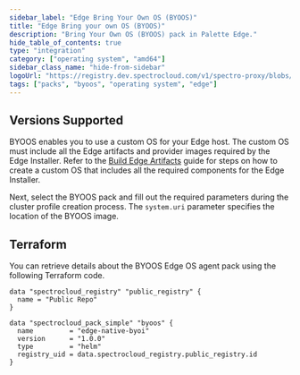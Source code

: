 ```yaml
---
sidebar_label: "Edge Bring Your Own OS (BYOOS)"
title: "Edge Bring your own OS (BYOOS)"
description: "Bring Your Own OS (BYOOS) pack in Palette Edge."
hide_table_of_contents: true
type: "integration"
category: ["operating system", "amd64"]
sidebar_class_name: "hide-from-sidebar"
logoUrl: "https://registry.dev.spectrocloud.com/v1/spectro-proxy/blobs/sha256:b6081bca439eeb01a8d43b3cb6895df4c088f80af978856ddc0da568e5c09365?type=image.webp"
tags: ["packs", "byoos", "operating system", "edge"]
---
```


<RedirectPackPage packName="edge-native-byoi" />

## Versions Supported

<Tabs queryString="parent">

<TabItem label="1.0.x" value="1.0.x">

BYOOS enables you to use a custom OS for your Edge host. The custom OS must include all the Edge artifacts and provider
images required by the Edge Installer. Refer to the
[Build Edge Artifacts](../clusters/edge/edgeforge-workflow/palette-canvos.md) guide for steps on how to create a custom
OS that includes all the required components for the Edge Installer.

Next, select the BYOOS pack and fill out the required parameters during the cluster profile creation process. The
`system.uri` parameter specifies the location of the BYOOS image.

</TabItem>
</Tabs>

## Terraform

You can retrieve details about the BYOOS Edge OS agent pack using the following Terraform code.

```hcl
data "spectrocloud_registry" "public_registry" {
  name = "Public Repo"
}

data "spectrocloud_pack_simple" "byoos" {
  name         = "edge-native-byoi"
  version      = "1.0.0"
  type         = "helm"
  registry_uid = data.spectrocloud_registry.public_registry.id
}
```

